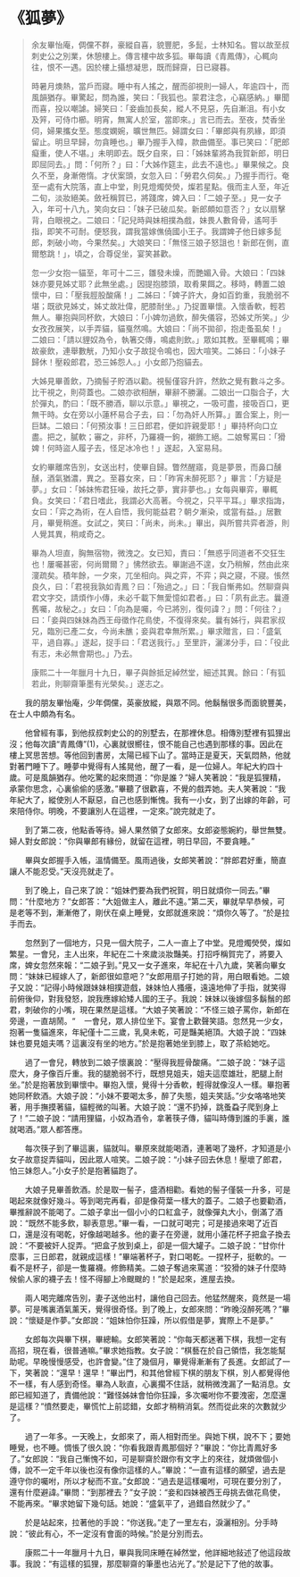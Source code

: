 # 《狐夢》

> 余友畢怡庵，倜儻不群，豪縱自喜，貌豐肥，多髭，士林知名。嘗以故至叔刺史公之別業，休憩樓上。傳言樓中故多狐。畢每讀《青鳳傳》，心輒向往，恨不一遇。因於樓上攝想凝思，既而歸齋，日已寢暮。
>
> 時暑月燠熱，當戶而寢。睡中有人搖之，醒而卻視則一婦人，年逾四十，而風韻猶存。畢驚起，問為誰，笑曰：「我狐也。蒙君注念，心竊感納。」畢聞而喜，投以嘲謔。婦笑曰：「妾齒加長矣，縱人不見惡，先自漸沮。有小女及笄，可侍巾櫛。明宵，無寓人於室，當即來。」言已而去。至夜，焚香坐伺，婦果攜女至。態度嫻婉，曠世無匹。婦謂女曰：「畢郎與有夙緣，即須留止。明旦早歸，勿貪睡也。」畢乃握手入幃，款曲備至。事已笑曰：「肥郎癡重，使人不堪。」未明即去。既夕自來，曰：「姊妹輩將為我賀新郎，明日即屈同去。」問：「何所？」曰：「大姊作筵主，此去不遠也。」畢果候之。良久不至，身漸倦惰。才伏案頭，女忽入曰：「勞君久伺矣。」乃握手而行。奄至一處有大院落，直上中堂，則見燈燭熒熒，燦若星點。俄而主人至，年近二旬，淡妝絕美。斂衽稱賀已，將踐席，婢入曰：「二娘子至。」見一女子入，年可十八九，笑向女曰：「妹子已破瓜矣。新郎頗如意否？」女以扇擊背，白眼視之。二娘曰：「記兒時與妹相撲為戲，妹畏人數脅骨，遙呵手指，即笑不可耐。便怒我，謂我當嫁僬僥國小王子。我謂婢子他日嫁多髭郎，刺破小吻，今果然矣。」大娘笑曰：「無怪三娘子怒詛也！新郎在側，直爾憨跳！」，頃之，合尊促坐，宴笑甚歡。
>
> 忽一少女抱一貓至，年可十二三，雛發未燥，而艷媚入骨。大娘曰：「四妹妹亦要見姊丈耶？此無坐處。」因提抱膝頭，取肴果餌之。移時，轉置二娘懷中，曰：「壓我脛股酸痛！」二姊曰：「婢子許大，身如百鈞重，我脆弱不堪；既欲見姊丈，姊丈故壯偉，肥膝耐坐。」乃捉置畢懷。入懷香軟，輕若無人。畢抱與同杯飲，大娘曰：「小婢勿過飲，醉失儀容，恐姊丈所笑。」少女孜孜展笑，以手弄貓，貓戛然鳴。大娘曰：「尚不拋卻，抱走蚤虱矣！」二娘曰：「請以貍奴為令，執箸交傳，鳴處則飲。」眾如其教。至畢輒鳴；畢故豪飲，連舉數觥，乃知小女子故捉令鳴也，因大喧笑。二姊曰：「小妹子歸休！壓殺郎君，恐三姊怨人。」小女郎乃抱貓去。
>
> 大姊見畢善飲，乃摘髻子貯酒以勸。視髻僅容升許，然飲之覺有數斗之多。比干視之，則荷蓋也。二娘亦欲相酬，畢辭不勝灑。二娘出一口脂合子，大於彈丸，酌曰：「既不勝酒，聊以示意。」畢視之，一吸可盡，接吸百口，更無干時。女在旁以小蓮杯易合子去，曰：「勿為奸人所算。」置合案上，則一巨缽。二娘曰：「何預汝事！三日郎君，便如許親愛耶！」畢持杯向口立盡。把之，膩軟；審之，非杯，乃羅襪一鉤，襯飾工絕。二娘奪罵曰：「猾婢！何時盜人履子去，怪足冰冷也！」遂起，入室易舄。
>
> 女約畢離席告別，女送出村，使畢自歸。瞥然醒寤，竟是夢景，而鼻口醺醺，酒氣猶濃，異之。至暮女來，曰：「昨宵未醉死耶？」畢言：「方疑是夢。」女曰：「姊妹怖君狂噪，故托之夢，實非夢也。」女每與畢弈，畢輒負。女笑曰：「君日嗜此，我謂必大高著。今視之，只平平耳。」畢求指誨，女曰：「弈之為術，在人自悟，我何能益君？朝夕漸染，或當有益。」居數月，畢覺稍進。女試之，笑曰：「尚未，尚未。」畢出，與所嘗共弈者游，則人覺其異，稍咸奇之。
>
> 畢為人坦直，胸無宿物，微洩之。女已知，責曰：「無惑乎同道者不交狂生也！屢囑甚密，何尚爾爾？」怫然欲去。畢謝過不遑，女乃稍解，然由此來濅疏矣。積年餘，一夕來，兀坐相向。與之弈，不弈；與之寢，不寢。悵然良久，曰：「君視我孰如青鳳？曰：「殆過之。」曰：「我自慚弗如。然聊齋與君文字交，請煩作小傳，未必千載下無愛憶如君者。」曰：「夙有此志。曩遵舊囑，故秘之。」女曰：「向為是囑，今已將別，復何諱？」問：「何往？」曰：「妾與四妹妹為西王母徵作花鳥使，不復得來矣。曩有姊行，與君家叔兄，臨別已產二女，今尚未醮；妾與君幸無所累。」畢求贈言，曰：「盛氣平，過自寡。」遂起，捉手曰：「君送我行。」至里許，灑涕分手，曰：「役此有志，未必無會期也。」乃去。
>
> 康熙二十一年臘月十九日，畢子與餘抵足綽然堂，細述其異。餘曰：「有狐若此，則聊齋筆墨有光榮矣。」遂志之。

&emsp;&emsp;我的朋友畢怡庵，少年倜儻，英豪放縱，與眾不同。他鬍鬚很多而面貌豐美，在士人中頗為有名。

&emsp;&emsp;他曾經有事，到他叔叔刺史公的的別墅去，在那裡休息。相傳別墅裡有狐狸出沒；他每次讀“青鳳傳”(1)，心裏就很嚮往，恨不能自己也遇到那樣的事。因此在樓上冥思苦想。等他回到書房，太陽已經下山了。當時正是夏天，天氣悶熱，他就對著門睡下了。睡夢中覺得有人搖晃他，醒了一看，是一位婦人。年紀大約四十歲。可是風韻猶存。他吃驚的起來問道：“你是誰？”婦人笑著說：“我是狐狸精，承蒙你思念，心裏偷偷的感激。”畢聽了很歡喜，不覺的戲弄她。夫人笑著說：“我年紀大了，縱使別人不厭惡，自己也感到慚愧。我有一小女，到了出嫁的年齡，可來陪侍你。明晚，不要讓別人在這裡，一定來。”說完就走了。

&emsp;&emsp;到了第二夜，他點香等待。婦人果然領了女郎來。女郎姿態婉約，舉世無雙。婦人對女郎說：“你與畢郎有緣份，就留在這裡，明日早回，不要貪睡。”

&emsp;&emsp;畢與女郎握手入帳，溫情備至。風雨過後，女郎笑著說：“胖郎君好重，簡直讓人不能忍受。”天沒亮就走了。

&emsp;&emsp;到了晚上，自己來了說：“姐妹們要為我們祝賀，明日就煩你一同去。”畢問：“什麼地方？”女郎答：“大姐做主人，離此不遠。”第二天，畢就早早恭候，可是老等不到，漸漸倦了，剛伏在桌上睡覺，女郎就進來說：“煩你久等了。“於是拉手而去。

&emsp;&emsp;忽然到了一個地方，只見一個大院子，二人一直上了中堂。見燈燭熒熒，燦如繁星。一會兒，主人出來，年紀在二十來歲淡妝豔美。打招呼稱賀完了，將要入席，婢女忽然來報：“二娘子到。”見又一女子進來，年紀在十八九歲，笑著向畢女問：“妹妹已經嫁人了，新郎很如意吧？”女郎用扇子打她的背，用白眼看她。二娘子又說：“記得小時候跟妹妹相撲遊戲，妹妹怕人搔癢，遠遠地伸了手指，就笑得前俯後仰，對我發怒，說我應嫁給矮人國的王子。我說：妹妹以後嫁個多鬍鬚的郎君，刺破你的小嘴，現在果然是這樣。“大娘子笑著說：“不怪三娘子罵你，新郎在旁邊，一直胡鬧。“   
一會兒，眾人排位坐下。宴會上歡聲笑語。忽然見一少女，抱著一隻貓進來，年紀僅十二三歲，乳臭未乾，可是豔美絕頂。大娘子說：“四妹妹也要見姐夫嗎？這裏沒有坐的地方。”於是抱著她坐到膝上，取了茶給她吃。

&emsp;&emsp;過了一會兒，轉放到二娘子懷裏說：“壓得我脛骨酸痛。“二娘子說：“妹子這麼大，身子像百斤重。我的腿脆弱不行，既想見姐夫，姐夫這麼雄壯，肥腿上耐坐。”於是抱著放到畢懷中。畢抱入懷，覺得十分香軟，輕得就像沒人一樣。畢抱著她同杯飲酒。大娘子說：“小妹不要喝太多，醉了失態，姐夫笑話。”少女咯咯地笑著，用手撫摸著貓，貓輕微的叫著。大娘子說：“還不扔掉，跳蚤蝨子爬到身上了！”二娘子說：“請用狸貓，小奴為酒令，拿著筷子傳，貓叫時傳到誰的手裏，誰就喝酒。”眾人都答應。

&emsp;&emsp;每次筷子到了畢這裏，貓就叫。畢原來就能喝酒，連著喝了幾杯，才知道是小女子故意捉弄貓叫，因此眾人喧笑。二娘子說：“小妹子回去休息！壓壞了郎君，怕三妹怨人。”小女子於是抱著貓跑了。

&emsp;&emsp;大娘子見畢善飲酒。於是取一髻子，盛酒相勸。看她的髻子僅裝一升多，可是喝起來就像好幾斗。等到喝完再看，卻是像荷葉一樣大的蓋子。二娘子也要勸酒，畢推辭說不能喝了。二娘子拿出一個小小的口紅盒子，就像彈丸大小，倒滿了酒說：“既然不能多飲，聊表意思。”畢一看，一口就可喝完；可是接過來喝了近百口，還是沒有喝乾，好像越喝越多。他的妻子在旁邊，就用小蓮花杯子把盒子換去說：“不要被奸人捉弄。“把盒子放到桌上，卻是一個大罐子。二娘子說：“甘你什麼事，三日郎君，就親成這樣！”畢端著杯子，對口喝乾。一捏杯子，挺軟的。一看不是杯子，卻是一隻羅襪。修飾精美。二娘子奪過來罵道：“狡猾的妹子什麼時候偷人家的襪子去！怪不得腳上冷颼颼的！”於是起來，進屋去換。

&emsp;&emsp;兩人喝完離席告別，妻子送他出村，讓他自己回去。他猛然醒來，竟然是一場夢。可是嘴裏酒氣薰天，覺得很奇怪。到了晚上，女郎來問：“昨晚沒醉死嗎？”畢說：“懷疑是作夢。”女郎說：“姐妹怕你狂躁，所以假借是夢，實際上不是夢。”

&emsp;&emsp;女郎每次與畢下棋，畢總輸。女郎笑著說：“你每天都迷著下棋，我想一定有高招，現在看，很普通嘛。”畢求她指教。女子說：“棋藝在於自己領悟，我怎能幫助呢。早晚慢慢感受，也許會變。”住了幾個月，畢覺得漸漸有了長進。女郎試了一下，笑著說：“還早！還早！”畢出門，和其他曾經下棋的朋友下棋，別人都覺得他不一樣，有人感到奇怪。畢為人耿直，心裏擱不住話，就稍微洩漏了一點消息。女郎已經知道了，責備他說：“難怪姊妹會怕你狂躁，多次囑咐你不要洩密，怎麼還是這樣？”憤然要走，畢慌忙上前認錯，女郎才稍稍消氣。然而從此來的次數就少了。

&emsp;&emsp;過了一年多。一天晚上，女郎來了，兩人相對而坐。與她下棋，說不下；要她睡覺，也不睡。惆悵了很久說：“你看我跟青鳳那個好？”畢說：“你比青鳳好多了。”女郎說：“我自己慚愧不如，可是聊齋於跟你有文字上的來往，就煩做個小傳，說不一定千年以後也沒有像你這樣的人。”畢說：“一直有這樣的願望，過去是遵守你的囑咐，所以才秘而不宣。”女郎說：“過去是這樣囑咐，可現在要分別了，還有什麼避諱。”畢問：“到那裡去？”女子說：“妾和四妹被西王母挑去做花鳥使，不能再來。“畢求她留下幾句話。她說：“盛氣平了，過錯自然就少了。”

&emsp;&emsp;於是站起來，拉著他的手說：“你送我。”走了一里左右，淚灑相別。分手時說：“彼此有心，不一定沒有會面的時候。”於是分別而去。

&emsp;&emsp;康熙二十一年臘月十九日，畢與我同床睡在綽然堂，他詳細地敍述了他這段故事。我說：“有這樣的狐狸，那麼聊齋的筆墨也沾光了。”於是記下了他的故事。
